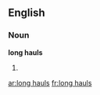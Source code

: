 ==English==

===Noun===
'''long hauls'''

# {{plural of|[[long haul]]}}

[[ar:long hauls]]
[[fr:long hauls]]